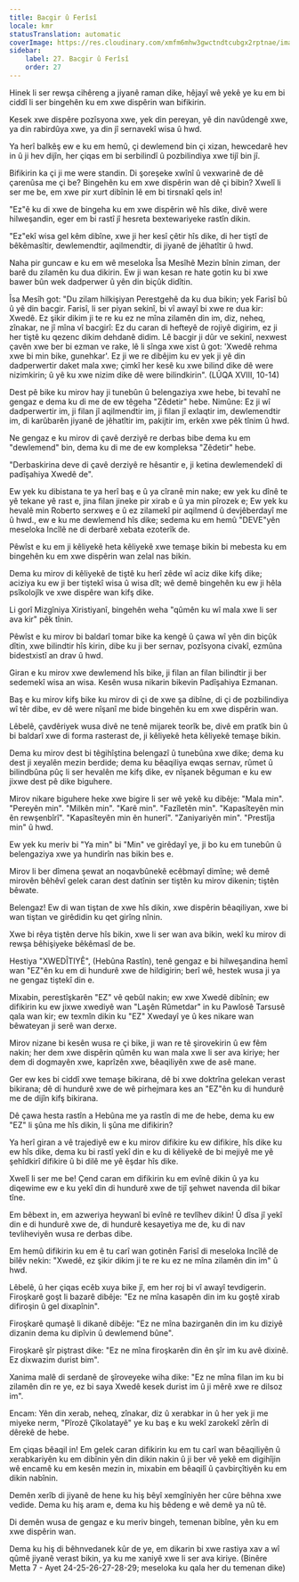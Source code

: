 ```yaml
---
title: Bacgir û Ferîsî
locale: kmr
statusTranslation: automatic
coverImage: https://res.cloudinary.com/xmfm6mhw3gwctndtcubgx2rptnae/image/upload/v1740468922/small_cover_tratado_de_psicologia_revolucionaria_a4c0dca4e0.webp
sidebar:
    label: 27. Bacgir û Ferîsî
    order: 27
---
```

Hinek li ser rewşa cihêreng a jiyanê raman dike, hêjayî wê yekê ye ku em bi ciddî li ser bingehên ku em xwe dispêrin wan bifikirin.

Kesek xwe dispêre pozîsyona xwe, yek din pereyan, yê din navûdengê xwe, ya din rabirdûya xwe, ya din jî sernavekî wisa û hwd.

Ya herî balkêş ew e ku em hemû, çi dewlemend bin çi xizan, hewcedarê hev in û ji hev dijîn, her çiqas em bi serbilindî û pozbilindiya xwe tijî bin jî.

Bifikirin ka çi ji me were standin. Di şoreşeke xwînî û vexwarinê de dê çarenûsa me çi be? Bingehên ku em xwe dispêrin wan dê çi bibin? Xwelî li ser me be, em xwe pir xurt dibînin lê em bi tirsnakî qels in!

"Ez"ê ku di xwe de bingeha ku em xwe dispêrin wê hîs dike, divê were hilweşandin, eger em bi rastî jî hesreta bextewariyeke rastîn dikin.

"Ez"ekî wisa gel kêm dibîne, xwe ji her kesî çêtir hîs dike, di her tiştî de bêkêmasîtir, dewlemendtir, aqilmendtir, di jiyanê de jêhatîtir û hwd.

Naha pir guncaw e ku em wê meseloka Îsa Mesîhê Mezin bînin ziman, der barê du zilamên ku dua dikirin. Ew ji wan kesan re hate gotin ku bi xwe bawer bûn wek dadperwer û yên din biçûk didîtin.

Îsa Mesîh got: "Du zilam hilkişiyan Perestgehê da ku dua bikin; yek Farisî bû û yê din bacgir. Farisî, li ser piyan sekinî, bi vî awayî bi xwe re dua kir: Xwedê. Ez şikir dikim ji te re ku ez ne mîna zilamên din im, diz, neheq, zînakar, ne jî mîna vî bacgirî: Ez du caran di hefteyê de rojiyê digirim, ez ji her tiştê ku qezenc dikim dehdanê didim. Lê bacgir ji dûr ve sekinî, nexwest çavên xwe ber bi ezman ve rake, lê li sînga xwe xist û got: 'Xwedê rehma xwe bi min bike, gunehkar'. Ez ji we re dibêjim ku ev yek ji yê din dadperwertir daket mala xwe; çimkî her kesê ku xwe bilind dike dê were nizimkirin; û yê ku xwe nizim dike dê were bilindkirin". (LÛQA XVIII, 10-14)

Dest pê bike ku mirov hay ji tunebûn û belengaziya xwe hebe, bi tevahî ne gengaz e dema ku di me de ew têgeha "Zêdetir" hebe. Nimûne: Ez ji wî dadperwertir im, ji filan jî aqilmendtir im, ji filan jî exlaqtir im, dewlemendtir im, di karûbarên jiyanê de jêhatîtir im, pakijtir im, erkên xwe pêk tînim û hwd.

Ne gengaz e ku mirov di çavê derziyê re derbas bibe dema ku em "dewlemend" bin, dema ku di me de ew kompleksa "Zêdetir" hebe.

"Derbaskirina deve di çavê derziyê re hêsantir e, ji ketina dewlemendekî di padîşahiya Xwedê de".

Ew yek ku dibistana te ya herî baş e û ya cîranê min nake; ew yek ku dînê te yê tekane yê rast e, jina filan jineke pir xirab e û ya min pîrozek e; Ew yek ku hevalê min Roberto serxweş e û ez zilamekî pir aqilmend û devjêberdayî me û hwd., ew e ku me dewlemend hîs dike; sedema ku em hemû "DEVE"yên meseloka Incîlê ne di derbarê xebata ezoterîk de.

Pêwîst e ku em ji kêliyekê heta kêliyekê xwe temaşe bikin bi mebesta ku em bingehên ku em xwe dispêrin wan zelal nas bikin.

Dema ku mirov di kêliyekê de tiştê ku herî zêde wî aciz dike kifş dike; aciziya ku ew ji ber tiştekî wisa û wisa dît; wê demê bingehên ku ew ji hêla psîkolojîk ve xwe dispêre wan kifş dike.

Li gorî Mizgîniya Xiristiyanî, bingehên weha "qûmên ku wî mala xwe li ser ava kir" pêk tînin.

Pêwîst e ku mirov bi baldarî tomar bike ka kengê û çawa wî yên din biçûk dîtin, xwe bilindtir hîs kirin, dibe ku ji ber sernav, pozîsyona civakî, ezmûna bidestxistî an drav û hwd.

Giran e ku mirov xwe dewlemend hîs bike, ji filan an filan bilindtir ji ber sedemekî wisa an wisa. Kesên wusa nikarin bikevin Padîşahiya Ezmanan.

Baş e ku mirov kifş bike ku mirov di çi de xwe şa dibîne, di çi de pozbilindiya wî têr dibe, ev dê were nîşanî me bide bingehên ku em xwe dispêrin wan.

Lêbelê, çavdêriyek wusa divê ne tenê mijarek teorîk be, divê em pratîk bin û bi baldarî xwe di forma rasterast de, ji kêliyekê heta kêliyekê temaşe bikin.

Dema ku mirov dest bi têgihîştina belengazî û tunebûna xwe dike; dema ku dest ji xeyalên mezin berdide; dema ku bêaqiliya ewqas sernav, rûmet û bilindbûna pûç li ser hevalên me kifş dike, ev nîşanek bêguman e ku ew jixwe dest pê dike biguhere.

Mirov nikare biguhere heke xwe bigire li ser wê yekê ku dibêje: "Mala min". "Pereyên min". "Milkên min". "Karê min". "Fazîletên min". "Kapasîteyên min ên rewşenbîrî". "Kapasîteyên min ên hunerî". "Zaniyariyên min". "Prestîja min" û hwd.

Ew yek ku meriv bi "Ya min" bi "Min" ve girêdayî ye, ji bo ku em tunebûn û belengaziya xwe ya hundirîn nas bikin bes e.

Mirov li ber dîmena şewat an noqavbûnekê ecêbmayî dimîne; wê demê mirovên bêhêvî gelek caran dest datînin ser tiştên ku mirov dikenin; tiştên bêwate.

Belengaz! Ew di wan tiştan de xwe hîs dikin, xwe dispêrin bêaqiliyan, xwe bi wan tiştan ve girêdidin ku qet girîng nînin.

Xwe bi rêya tiştên derve hîs bikin, xwe li ser wan ava bikin, wekî ku mirov di rewşa bêhişiyeke bêkêmasî de be.

Hestiya "XWEDÎTIYÊ", (Hebûna Rastîn), tenê gengaz e bi hilweşandina hemî wan "EZ"ên ku em di hundurê xwe de hildigirin; berî wê, hestek wusa ji ya ne gengaz tiştekî din e.

Mixabin, perestîşkarên "EZ" vê qebûl nakin; ew xwe Xwedê dibînin; ew difikirin ku ew jixwe xwediyê wan "Laşên Rûmetdar" in ku Pawlosê Tarsusê qala wan kir; ew texmîn dikin ku "EZ" Xwedayî ye û kes nikare wan bêwateyan ji serê wan derxe.

Mirov nizane bi kesên wusa re çi bike, ji wan re tê şirovekirin û ew fêm nakin; her dem xwe dispêrin qûmên ku wan mala xwe li ser ava kiriye; her dem di dogmayên xwe, kaprîzên xwe, bêaqiliyên xwe de asê mane.

Ger ew kes bi ciddî xwe temaşe bikirana, dê bi xwe doktrîna gelekan verast bikirana; dê di hundurê xwe de wê pirhejmara kes an "EZ"ên ku di hundurê me de dijîn kifş bikirana.

Dê çawa hesta rastîn a Hebûna me ya rastîn di me de hebe, dema ku ew "EZ" li şûna me hîs dikin, li şûna me difikirin?

Ya herî giran a vê trajediyê ew e ku mirov difikire ku ew difikire, hîs dike ku ew hîs dike, dema ku bi rastî yekî din e ku di kêliyekê de bi mejiyê me yê şehîdkirî difikire û bi dilê me yê êşdar hîs dike.

Xwelî li ser me be! Çend caran em difikirin ku em evînê dikin û ya ku diqewime ew e ku yekî din di hundurê xwe de tijî şehwet navenda dil bikar tîne.

Em bêbext in, em azweriya heywanî bi evînê re tevlîhev dikin! Û dîsa jî yekî din e di hundurê xwe de, di hundurê kesayetiya me de, ku di nav tevliheviyên wusa re derbas dibe.

Em hemû difikirin ku em ê tu carî wan gotinên Farisî di meseloka Incîlê de bilêv nekin: "Xwedê, ez şikir dikim ji te re ku ez ne mîna zilamên din im" û hwd.

Lêbelê, û her çiqas ecêb xuya bike jî, em her roj bi vî awayî tevdigerin. Firoşkarê goşt li bazarê dibêje: "Ez ne mîna kasapên din im ku goştê xirab difiroşin û gel dixapînin".

Firoşkarê qumaşê li dikanê dibêje: "Ez ne mîna bazirganên din im ku diziyê dizanin dema ku dipîvin û dewlemend bûne".

Firoşkarê şîr piştrast dike: "Ez ne mîna firoşkarên din ên şîr im ku avê dixinê. Ez dixwazim durist bim".

Xanima malê di serdanê de şîroveyeke wiha dike: "Ez ne mîna filan im ku bi zilamên din re ye, ez bi saya Xwedê kesek durist im û ji mêrê xwe re dilsoz im".

Encam: Yên din xerab, neheq, zînakar, diz û xerabkar in û her yek ji me miyeke nerm, "Pîrozê Çîkolatayê" ye ku baş e ku wekî zarokekî zêrîn di dêrekê de hebe.

Em çiqas bêaqil in! Em gelek caran difikirin ku em tu carî wan bêaqiliyên û xerabkariyên ku em dibînin yên din dikin nakin û ji ber vê yekê em digihîjin wê encamê ku em kesên mezin in, mixabin em bêaqilî û çavbirçîtiyên ku em dikin nabînin.

Demên xerîb di jiyanê de hene ku hiş bêyî xemgîniyên her cûre bêhna xwe vedide. Dema ku hiş aram e, dema ku hiş bêdeng e wê demê ya nû tê.

Di demên wusa de gengaz e ku meriv bingeh, temenan bibîne, yên ku em xwe dispêrin wan.

Dema ku hiş di bêhnvedanek kûr de ye, em dikarin bi xwe rastiya xav a wî qûmê jiyanê verast bikin, ya ku me xaniyê xwe li ser ava kiriye. (Binêre Metta 7 - Ayet 24-25-26-27-28-29; meseloka ku qala her du temenan dike)

